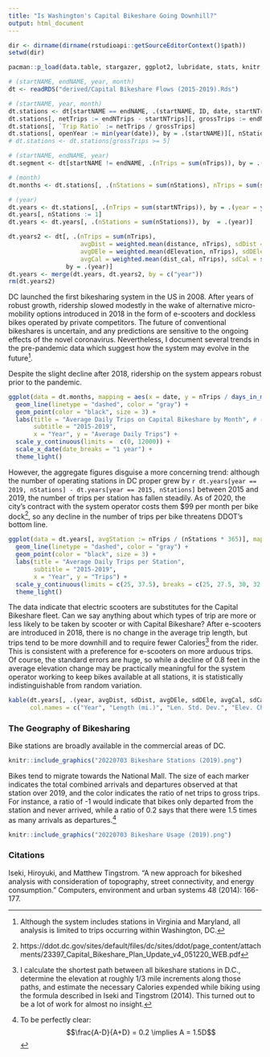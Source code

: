 ```yaml
---
title: "Is Washington's Capital Bikeshare Going Downhill?"
output: html_document
---
```

  
```r
dir <- dirname(dirname(rstudioapi::getSourceEditorContext()$path))
setwd(dir)

pacman::p_load(data.table, stargazer, ggplot2, lubridate, stats, knitr, kableExtra, Hmisc)

# (startNAME, endNAME, year, month)
dt <- readRDS("derived/Capital Bikeshare Flows (2015-2019).Rds")

# (startNAME, year, month)
dt.stations <- dt[startNAME == endNAME, .(startNAME, ID, date, startNTrips, endNTrips)]
dt.stations[, netTrips := endNTrips - startNTrips][, grossTrips := endNTrips + startNTrips]
dt.stations[, `Trip Ratio` := netTrips / grossTrips]
dt.stations[, openYear := min(year(date)), by = .(startNAME)][, nStations := 1]
# dt.stations <- dt.stations[grossTrips >= 5]

# (startNAME, endNAME, year)
dt.segment <- dt[startNAME != endNAME, .(nTrips = sum(nTrips)), by = .(startNAME, endNAME, year, distance, dist_cal, dElevation)]

# (month)
dt.months <- dt.stations[, .(nStations = sum(nStations), nTrips = sum(startNTrips)), by = .(date)]

# (year)
dt.years <- dt.stations[, .(nTrips = sum(startNTrips)), by = .(year = year(date), startNAME)]
dt.years[, nStations := 1]
dt.years <- dt.years[, .(nStations = sum(nStations)), by  = .(year)]

dt.years2 <- dt[, .(nTrips = sum(nTrips), 
                    avgDist = weighted.mean(distance, nTrips), sdDist = sqrt(wtd.var(distance, nTrips)),
                    avgDEle = weighted.mean(dElevation, nTrips), sdDEle = sqrt(wtd.var(dElevation, nTrips)),
                    avgCal = weighted.mean(dist_cal, nTrips), sdCal = sqrt(wtd.var(dist_cal, nTrips))),
                by = .(year)]
dt.years <- merge(dt.years, dt.years2, by = c("year"))
rm(dt.years2)

```
  
DC launched the first bikesharing system in the US in 2008. After years of robust growth, ridership slowed modestly in the wake of alternative micro-mobility options introduced in 2018 in the form of e-scooters and dockless bikes operated by private competitors. The future of conventional bikeshares is uncertain, and any predictions are sensitive to the ongoing effects of the novel coronavirus. Nevertheless, I document several trends in the pre-pandemic data which suggest how the system may evolve in the future[^1].

Despite the slight decline after 2018, ridership on the system appears robust prior to the pandemic.

```r
ggplot(data = dt.months, mapping = aes(x = date, y = nTrips / days_in_month(date))) +
  geom_line(linetype = "dashed", color = "gray") +
  geom_point(color = "black", size = 3) +
  labs(title = "Average Daily Trips on Capital Bikeshare by Month", # (by month)
       subtitle = "2015-2019",
       x = "Year", y = "Average Daily Trips") +
  scale_y_continuous(limits =  c(0, 12000)) +
  scale_x_date(date_breaks = "1 year") +
  theme_light()
```

However, the aggregate figures disguise a more concerning trend: although the number of operating stations in DC proper grew by `r dt.years[year == 2019, nStations] - dt.years[year == 2015, nStations]` between 2015 and 2019, the number of trips per station has fallen steadily. As of 2020, the city's contract with the system operator costs them $99 per month per bike dock[^3], so any decline in the number of trips per bike threatens DDOT's bottom line.

```r
ggplot(data = dt.years[, avgStation := nTrips / (nStations * 365)], mapping = aes(x = year, y = avgStation)) +
  geom_line(linetype = "dashed", color = "gray") +
  geom_point(color = "black", size = 3) +
  labs(title = "Average Daily Trips per Station",
       subtitle = "2015-2019",
       x = "Year", y = "Trips") +
  scale_y_continuous(limits = c(25, 37.5), breaks = c(25, 27.5, 30, 32.5, 35, 37.5)) +
  theme_light()
```

The data indicate that electric scooters are substitutes for the Capital Bikeshare fleet. Can we say anything about which types of trip are more or less likely to be taken by scooter or with Capital Bikeshare? After e-scooters are introduced in 2018, there is no change in the average trip length, but trips tend to be more downhill and to require fewer Calories[^4] from the rider. This is consistent with a preference for e-scooters on more arduous trips. Of course, the standard errors are huge, so while a decline of 0.8 feet in the average elevation change may be practically meaningful for the system operator working to keep bikes available at all stations, it is statistically indistinguishable from random variation. 

```r
kable(dt.years[, .(year, avgDist, sdDist, avgDEle, sdDEle, avgCal, sdCal)], digits = 2, caption = "Average Trip Statistics",
      col.names = c("Year", "Length (mi.)", "Len. Std. Dev.", "Elev. Change (ft.)", "Elev. Std. Dev.", "Calories", "Cal Std. Dev.")) %>% kable_classic()
```




### The Geography of Bikesharing

Bike stations are broadly available in the commercial areas of DC.

```r
knitr::include_graphics("20220703 Bikeshare Stations (2019).png")
```

Bikes tend to migrate towards the National Mall. The size of each marker indicates the total combined arrivals and departures observed at that station over 2019, and the color indicates the ratio of net trips to gross trips. For instance, a ratio of -1 would indicate that bikes only departed from the station and never arrived, while a ratio of 0.2 says that there were 1.5 times as many arrivals as departures.[^5] 

```r
knitr::include_graphics("20220703 Bikeshare Usage (2019).png")
```

### Citations

Iseki, Hiroyuki, and Matthew Tingstrom. "A new approach for bikeshed analysis with consideration of topography, street connectivity, and energy consumption." Computers, environment and urban systems 48 (2014): 166-177.

[^1]: Although the system includes stations in Virginia and Maryland, all analysis is limited to trips occurring within Washington, DC.

[^3]: https://ddot.dc.gov/sites/default/files/dc/sites/ddot/page_content/attachments/23397_Capital_Bikeshare_Plan_Update_v4_051220_WEB.pdf

[^4]: I calculate the shortest path between all bikeshare stations in D.C., determine the elevation at roughly 1/3 mile increments along those paths, and estimate the necessary Calories expended while biking using the formula described in Iseki and Tingstrom (2014). This turned out to be a lot of work for almost no insight.

[^5]: To be perfectly clear: $$\frac{A-D}{A+D} = 0.2 \implies A = 1.5D$$
